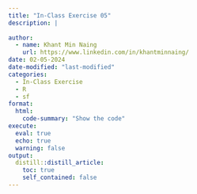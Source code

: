 ```yaml
---
title: "In-Class Exercise 05"
description: |
 
author:
  - name: Khant Min Naing
    url: https://www.linkedin.com/in/khantminnaing/
date: 02-05-2024
date-modified: "last-modified"
categories:
  - In-Class Exercise
  - R
  - sf
format:
  html:  
    code-summary: "Show the code"
execute: 
  eval: true
  echo: true
  warning: false
output:
  distill::distill_article:
    toc: true
    self_contained: false
---
```

